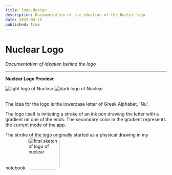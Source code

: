 ```yaml
---
title: logo-design
description: Documentation of the ideation of the Nucler logo.
date: 2025-04-25
published: true
---
```



# **Nuclear Logo**
*Documentation of ideation behind the logo*

---

**Nuclear Logo Preview:**

<div style={{ display: 'flex', gap: '50px' }}>
  <img
    src="../library/logos/logo-light-preview.png"
    alt="light logo of Nuclear"
    width={200}
    height={200}
    style={{ borderRadius: '8px' }}
  />
  <img
    src="../library/logos/logo-dark-preview.png"
    alt="dark logo of Nuclear"
    width={200}
    height={200}
    style={{ borderRadius: '8px' }}
  />
</div>

<br />

The idea for the logo is the lowercase letter of Greek Alphabet, 'Nu'.

The logo itself is imitating a stroke of an ink pen drawing the letter with a gradient on one of the ends. The secondary color in the gradient represents the current mode of the app.

The stroke of the logo originally started as a physical drawing in my notebook.
<img src="../library/logos/logo-first-sketch.jpeg" alt="first sketch of logo of nuclear" style="width: 100px; height: 100px; border-radius:10px;"/>

